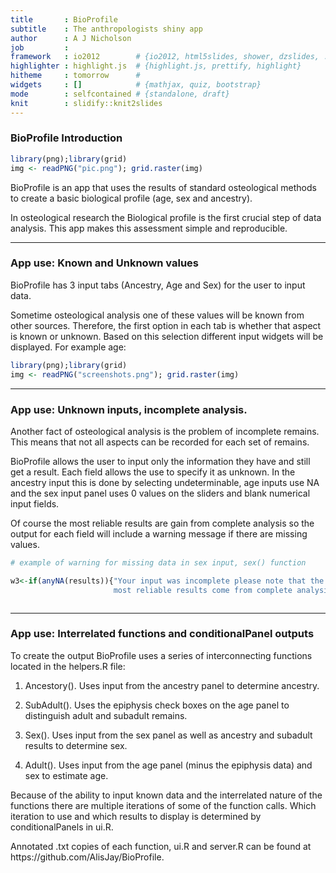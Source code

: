 ```yaml
---
title       : BioProfile
subtitle    : The anthropologists shiny app
author      : A J Nicholson 
job         : 
framework   : io2012        # {io2012, html5slides, shower, dzslides, ...}
highlighter : highlight.js  # {highlight.js, prettify, highlight}
hitheme     : tomorrow      # 
widgets     : []            # {mathjax, quiz, bootstrap}
mode        : selfcontained # {standalone, draft}
knit        : slidify::knit2slides
---
```


### BioProfile Introduction

```r
library(png);library(grid)
img <- readPNG("pic.png"); grid.raster(img)
```

BioProfile is an app that uses the results of standard osteological methods to create a basic biological profile (age, sex and ancestry). 

In osteological research the Biological profile is the first crucial step of data analysis. This app makes this assessment simple and reproducible.  


----

### App use: Known and Unknown values

BioProfile has 3 input tabs (Ancestry, Age and Sex) for the user to input data. 

Sometime osteological analysis one of these values will be known from other sources. Therefore, the first option in each tab is whether that aspect is known or unknown. Based on this selection different input widgets will be displayed. For example age:

```r
library(png);library(grid)
img <- readPNG("screenshots.png"); grid.raster(img)
```

-----

### App use: Unknown inputs, incomplete analysis. 

Another fact of osteological analysis is the problem of incomplete remains. This means that not all aspects can be recorded for each set of remains. 

BioProfile allows the user to input only the information they have and still get a result. Each field allows the use to specify it as unknown. In the ancestry input this is done by selecting undeterminable, age inputs use NA and the sex input panel uses 0 values on the sliders and blank numerical input fields.  

Of course the most reliable results are gain from complete analysis so the output for each field will include a warning message if there are missing values. 

```r
# example of warning for missing data in sex input, sex() function

w3<-if(anyNA(results)){"Your input was incomplete please note that the
                       most reliable results come from complete analysis"}



```

---

### App use: Interrelated functions and conditionalPanel outputs 

To create the output BioProfile uses a series of interconnecting functions located in the helpers.R file:

1. Ancestory(). Uses input from the ancestry panel to determine ancestry.

2. SubAdult(). Uses the epiphysis check boxes on the age panel to distinguish adult and subadult remains. 

3. Sex(). Uses input from the sex panel as well as ancestry and subadult results to determine sex.

4. Adult(). Uses input from the age panel (minus the epiphysis data) and sex to estimate age. 

Because of the ability to input known data and the interrelated nature of the functions there are multiple iterations of some of the function calls. Which iteration to use and which results to display is determined by conditionalPanels in ui.R. 

Annotated .txt copies of each function, ui.R and server.R can be found at https://github.com/AlisJay/BioProfile. 










